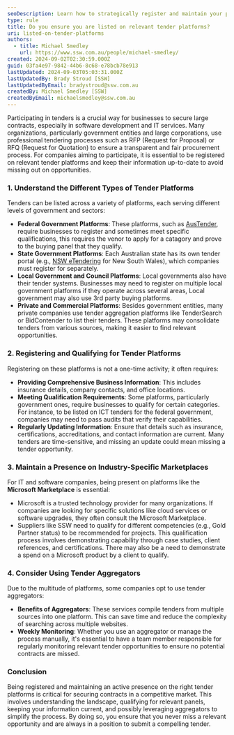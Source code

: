 ```yaml
---
seoDescription: Learn how to strategically register and maintain your presence on various tender platforms to maximize your chances of winning tenders.
type: rule
title: Do you ensure you are listed on relevant tender platforms?
uri: listed-on-tender-platforms
authors:
  - title: Michael Smedley
    url: https://www.ssw.com.au/people/michael-smedley/
created: 2024-09-02T02:30:59.000Z
guid: 03fa4e97-9842-44b6-8c68-e78bcb78e913
lastUpdated: 2024-09-03T05:03:31.000Z
lastUpdatedBy: Brady Stroud [SSW]
lastUpdatedByEmail: bradystroud@ssw.com.au
createdBy: Michael Smedley [SSW]
createdByEmail: michaelsmedley@ssw.com.au
---
```


Participating in tenders is a crucial way for businesses to secure large contracts, especially in software development and IT services. Many organizations, particularly government entities and large corporations, use professional tendering processes such as RFP (Request for Proposal) or RFQ (Request for Quotation) to ensure a transparent and fair procurement process. For companies aiming to participate, it is essential to be registered on relevant tender platforms and keep their information up-to-date to avoid missing out on opportunities.
### 1. Understand the Different Types of Tender Platforms

Tenders can be listed across a variety of platforms, each serving different levels of government and sectors:

* **Federal Government Platforms**: These platforms, such as [AusTender](https://www.tenders.gov.au/), require businesses to register and sometimes meet specific qualifications, this requires the venor to apply for a catagory and prove to the buying panel that they qualify.
* **State Government Platforms**: Each Australian state has its own tender portal (e.g., [NSW eTendering](https://tenders.nsw.gov.au/) for New South Wales), which companies must register for separately.
* **Local Government and Council Platforms**: Local governments also have their tender systems. Businesses may need to register on multiple local government platforms if they operate across several areas, Local government may also use 3rd party buying platforms.
* **Private and Commercial Platforms**: Besides government entities, many private companies use tender aggregation platforms like TenderSearch or BidContender to list their tenders. These platforms may consolidate tenders from various sources, making it easier to find relevant opportunities.

### 2. Registering and Qualifying for Tender Platforms

Registering on these platforms is not a one-time activity; it often requires:
* **Providing Comprehensive Business Information**: This includes insurance details, company contacts, and office locations.
* **Meeting Qualification Requirements**: Some platforms, particularly government ones, require businesses to qualify for certain categories. For instance, to be listed on ICT tenders for the federal government, companies may need to pass audits that verify their capabilities.
* **Regularly Updating Information**: Ensure that details such as insurance, certifications, accreditations, and contact information are current. Many tenders are time-sensitive, and missing an update could mean missing a tender opportunity.

### 3. Maintain a Presence on Industry-Specific Marketplaces

For IT and software companies, being present on platforms like the **Microsoft Marketplace** is essential:
* Microsoft is a trusted technology provider for many organizations. If companies are looking for specific solutions like cloud services or software upgrades, they often consult the Microsoft Marketplace.
* Suppliers like SSW need to qualify for different competencies (e.g., Gold Partner status) to be recommended for projects. This qualification process involves demonstrating capability through case studies, client references, and certifications. There may also be a need to demonstrate a spend on a Microsoft product by a client to qualify.

### 4. Consider Using Tender Aggregators

Due to the multitude of platforms, some companies opt to use tender aggregators:
* **Benefits of Aggregators**: These services compile tenders from multiple sources into one platform. This can save time and reduce the complexity of searching across multiple websites.
* **Weekly Monitoring**: Whether you use an aggregator or manage the process manually, it's essential to have a team member responsible for regularly monitoring relevant tender opportunities to ensure no potential contracts are missed.

### Conclusion

Being registered and maintaining an active presence on the right tender platforms is critical for securing contracts in a competitive market. This involves understanding the landscape, qualifying for relevant panels, keeping your information current, and possibly leveraging aggregators to simplify the process. By doing so, you ensure that you never miss a relevant opportunity and are always in a position to submit a compelling tender.
